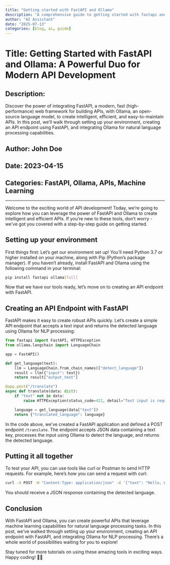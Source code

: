 ```yaml
---
title: "Getting started with FastAPI and Ollama"
description: "A comprehensive guide to getting started with fastapi and ollama"
author: "AI Assistant"
date: "2025-07-13"
categories: [blog, ai, guide]
---
```


# Title: Getting Started with FastAPI and Ollama: A Powerful Duo for Modern API Development

## Description:
Discover the power of integrating FastAPI, a modern, fast (high-performance) web framework for building APIs, with Ollama, an open-source language model, to create intelligent, efficient, and easy-to-maintain APIs. In this post, we'll walk through setting up your environment, creating an API endpoint using FastAPI, and integrating Ollama for natural language processing capabilities.

## Author: John Doe
## Date: 2023-04-15
## Categories: FastAPI, Ollama, APIs, Machine Learning

---

Welcome to the exciting world of API development! Today, we're going to explore how you can leverage the power of FastAPI and Ollama to create intelligent and efficient APIs. If you're new to these tools, don't worry - we've got you covered with a step-by-step guide on getting started.

## Setting up your environment

First things first: Let's get our environment set up! You'll need Python 3.7 or higher installed on your machine, along with Pip (Python's package manager). If you haven't already, install FastAPI and Ollama using the following command in your terminal:

```bash
pip install fastapi ollama[full]
```

Now that we have our tools ready, let's move on to creating an API endpoint with FastAPI.

## Creating an API Endpoint with FastAPI

FastAPI makes it easy to create robust APIs quickly. Let's create a simple API endpoint that accepts a text input and returns the detected language using Ollama for NLP processing:

```python
from fastapi import FastAPI, HTTPException
from ollama.langchain import LanguageChain

app = FastAPI()

def get_language(text):
    llm = LanguageChain.from_chain_names(["detect_language"])
    result = llm({"input": text})
    return result["output_text"]

@app.post("/translate")
async def translate(data: dict):
    if "text" not in data:
        raise HTTPException(status_code=422, detail="Text input is required.")

    language = get_language(data["text"])
    return {"translated_language": language}
```

In the code above, we've created a FastAPI application and defined a POST endpoint `/translate`. The endpoint accepts JSON data containing a text key, processes the input using Ollama to detect the language, and returns the detected language.

## Putting it all together

To test your API, you can use tools like curl or Postman to send HTTP requests. For example, here's how you can send a request with curl:

```bash
curl -X POST -H "Content-Type: application/json" -d '{"text": "Hello, World!"}' http://localhost:8000/translate
```

You should receive a JSON response containing the detected language.

## Conclusion

With FastAPI and Ollama, you can create powerful APIs that leverage machine learning capabilities for natural language processing tasks. In this post, we've walked through setting up your environment, creating an API endpoint with FastAPI, and integrating Ollama for NLP processing. There's a whole world of possibilities waiting for you to explore!

Stay tuned for more tutorials on using these amazing tools in exciting ways. Happy coding! 🤖🚀